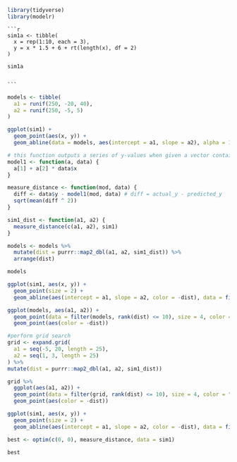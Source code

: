 ```r
library(tidyverse)
library(modelr)
```

    ```r
    sim1a <- tibble(
      x = rep(1:10, each = 3),
      y = x * 1.5 + 6 + rt(length(x), df = 2)
    )
    
    sim1a
    
    
    ```

```r
models <- tibble(
  a1 = runif(250, -20, 40),
  a2 = runif(250, -5, 5)
)

ggplot(sim1) + 
  geom_point(aes(x, y)) + 
  geom_abline(data = models, aes(intercept = a1, slope = a2), alpha = 1/4)
```

```r
# this function outputs a series of y-values when given a vector containing y-ints and slopes, and a dataset
model1 <- function(a, data) {
  a[1] + a[2] * data$x
}
```

```r
measure_distance <- function(mod, data) {
  diff <- data$y - model1(mod, data) # diff = actual_y - predicted_y
  sqrt(mean(diff ^ 2))
}
```

```r
sim1_dist <- function(a1, a2) {
  measure_distance(c(a1, a2), sim1)
}

models <- models %>%
  mutate(dist = purrr::map2_dbl(a1, a2, sim1_dist)) %>%
  arrange(dist)

models
```

```r
ggplot(sim1, aes(x, y)) + 
  geom_point(size = 2) + 
  geom_abline(aes(intercept = a1, slope = a2, color = -dist), data = filter(models, rank(dist) <= 10))
```

```r
ggplot(models, aes(a1, a2)) + 
  geom_point(data = filter(models, rank(dist) <= 10), size = 4, color = "red") + 
  geom_point(aes(color = -dist))
```

```r
#perform grid search
grid <- expand.grid(
  a1 = seq(-5, 20, length = 25),
  a2 = seq(1, 3, length = 25)
) %>%
mutate(dist = purrr::map2_dbl(a1, a2, sim1_dist))

grid %>%
  ggplot(aes(a1, a2)) + 
  geom_point(data = filter(grid, rank(dist) <= 10), size = 4, color = "red") + 
  geom_point(aes(color = -dist))
```

```r
ggplot(sim1, aes(x, y)) + 
  geom_point(size = 2) + 
  geom_abline(aes(intercept = a1, slope = a2, color = -dist), data = filter(grid, rank(dist) <= 10))
```

```r
best <- optim(c(0, 0), measure_distance, data = sim1)

best
```





















